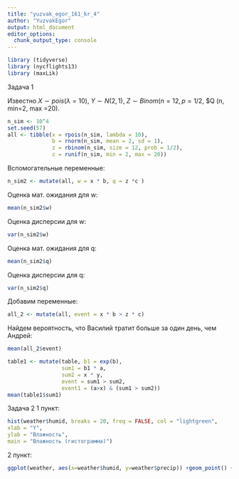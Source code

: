 ```yaml
---
title: "yuzvak_egor_161_kr_4"
author: "YuzvakEgor"
output: html_document
editor_options: 
  chunk_output_type: console
---
```

```r
library (tidyverse)
library (nycflights13)
library (maxLik)
```

Задача 1

Известно $X \sim pois(\lambda = 10)$, $Y \sim N(2, 1)$, $Z \sim Binom(n=12, p=1/2$, $Q \runif(n, min=2, max =20).

```r
n_sim <- 10^4
set.seed(57)
all <- tibble(x = rpois(n_sim, lambda = 10),
              b = rnorm(n_sim, mean = 2, sd = 1),
              z = rbinom(n_sim, size = 12, prob = 1/2),
              c = runif(n_sim, min = 2, max = 20))
```
Вспомогательные переменные: 
```r
n_sim2 <- mutate(all, w = x * b, q = z *c )
```

Оценка мат. ожидания для w:
```r
mean(n_sim2$w)
```
Оценка дисперсии для w:
```r
var(n_sim2$w)
```
Оценка мат. ожидания для q:
```r
mean(n_sim2$q)
```
Оценка дисперсии для q:
```r
var(n_sim2$q)
```

Добавим переменные:
```r
all_2 <- mutate(all, event = x * b > z * c)
```

Найдем вероятность, что Василий тратит больше за один день, чем Андрей:
```r
mean(all_2$event)
```


```r
table1 <- mutate(table, b1 = exp(b),
                 sum1 = b1 * a,
                 sum2 = x * y,
                 event = sum1 > sum2,
                 event1 = (a>x) & (sum1 > sum2))
mean(table1$sum1)
```

Задача 2
1 пункт:
```r
hist(weather$humid, breaks = 20, freq = FALSE, col = "lightgreen",
xlab = "Y",
ylab = "Влажность",
main = "Влажность (гистограмма)")
```
2 пункт:
```r
ggplot(weather, aes(x=weather$humid, y=weather$precip)) +geom_point() + scale_y_continuous(trans='log') +labs(title="Рассеяния переменных влажность и количество осадков", x="Amount of Humid", y="Amount of Precip")
```







